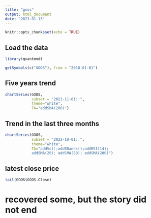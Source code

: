 ```yaml
---
title: "goos"
output: html_document
date: "2023-01-13"
---
```


```r
knitr::opts_chunk$set(echo = TRUE)
```
## Load the data
```r
library(quantmod)
```

```r
getSymbols(c("GOOS"), from = "2018-01-01")
```

## Five years trend
```r
chartSeries(GOOS, 
            subset = "2022-11-01::",
            theme="white", 
            TA="addSMA(200)")
```
## Trend in the last three months
```r
chartSeries(GOOS, 
            subset = "2022-10-01::",
            theme="white", 
            TA="addVo();addBBands();addRSI(14); 
            addSMA(20); addSMA(50); addSMA(200)")
```
## latest close price 
```r
tail(GOOS$GOOS.Close)
```

# recovered some, but the story did not end












